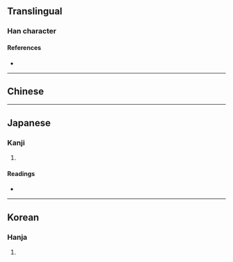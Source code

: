 {{character info}}
==Translingual==

===Han character===
{{Han char|rn=10|rad=儿|as=04|sn=6|four=|canj=XCIHU|ids=⿱公儿,⿱八允}}

====References====
* {{Han ref|kx=0124.110|dkj=01351|dj=0263.010|hdz=10269.010|uh=514A|ud=20810}}

----

==Chinese==
{{zh-see|兑|a}}

----

==Japanese==

===Kanji===
{{ja-kanji|grade=|rs=儿04}}

# {{rfdef|ja|sort=儿04}}

====Readings====
* {{ja-readings|on=[[たい]] (tai), [[だ]] (da), [[だい]] (dai), [[え]] (e), [[つ]] (tsu)|kun=[[よろこぶ]] (yorokobu)|nanori=なおし}}

----

==Korean==

===Hanja===
{{ko-hanja|hangeul=태|rv=tae|mr=t'ae}}

# {{rfdef|ko|sort=儿04}}